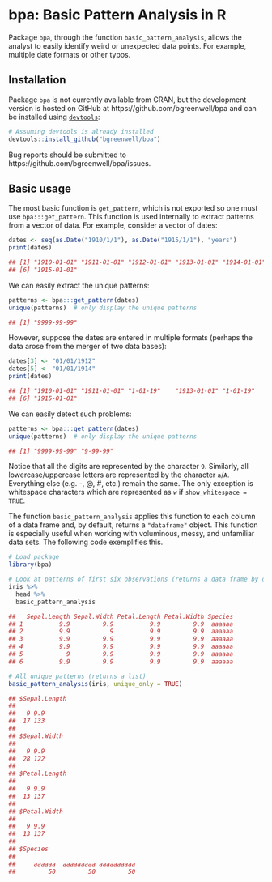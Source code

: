 # bpa: Basic Pattern Analysis in R

Package `bpa`, through the function `basic_pattern_analysis`, allows the analyst to easily identify weird or unexpected data points. For example, multiple date formats or other typos.

## Installation
Package `bpa` is not currently available from CRAN, but the development version is hosted on GitHub at https://github.com/bgreenwell/bpa and can be installed using [`devtools`](https://github.com/hadley/devtools):
```r
# Assuming devtools is already installed
devtools::install_github("bgreenwell/bpa")
```
Bug reports should be submitted to https://github.com/bgreenwell/bpa/issues.

## Basic usage

The most basic function is `get_pattern`, which is not exported so one must use `bpa:::get_pattern`. This function is used internally to extract patterns from a vector of data. For example, consider a vector of dates:
```r
dates <- seq(as.Date("1910/1/1"), as.Date("1915/1/1"), "years")
print(dates)

## [1] "1910-01-01" "1911-01-01" "1912-01-01" "1913-01-01" "1914-01-01"
## [6] "1915-01-01"
```
We can easily extract the unique patterns:
```r
patterns <- bpa:::get_pattern(dates)
unique(patterns)  # only display the unique patterns

## [1] "9999-99-99"
```
However, suppose the dates are entered in multiple formats (perhaps the data arose from the merger of two data bases):
```r
dates[3] <- "01/01/1912"
dates[5] <- "01/01/1914"
print(dates)

## [1] "1910-01-01" "1911-01-01" "1-01-19"    "1913-01-01" "1-01-19"   
## [6] "1915-01-01"
```
We can easily detect such problems:
```r
patterns <- bpa:::get_pattern(dates)
unique(patterns)  # only display the unique patterns

## [1] "9999-99-99" "9-99-99"
```
Notice that all the digits are represented by the character `9`. Similarly, all lowercase/uppercase letters are represented by the character `a`/`A`. Everything else (e.g. -, @, #, etc.)
 remain the same. The only exception is whitespace characters which are represented as `w` if `show_whitespace = TRUE`.
 
The function `basic_pattern_analysis` applies this function to each column of a data frame and, by default, returns a `"dataframe"` object. This function is especially useful when working with voluminous, messy, and unfamiliar data sets. The following code exemplifies this.
```r
# Load package
library(bpa)

# Look at patterns of first six observations (returns a data frame by default)
iris %>%
  head %>%
  basic_pattern_analysis

##   Sepal.Length Sepal.Width Petal.Length Petal.Width Species
## 1          9.9         9.9          9.9         9.9  aaaaaa
## 2          9.9           9          9.9         9.9  aaaaaa
## 3          9.9         9.9          9.9         9.9  aaaaaa
## 4          9.9         9.9          9.9         9.9  aaaaaa
## 5            9         9.9          9.9         9.9  aaaaaa
## 6          9.9         9.9          9.9         9.9  aaaaaa

# All unique patterns (returns a list)
basic_pattern_analysis(iris, unique_only = TRUE)

## $Sepal.Length
## 
##   9 9.9 
##  17 133 
## 
## $Sepal.Width
## 
##   9 9.9 
##  28 122 
## 
## $Petal.Length
## 
##   9 9.9 
##  13 137 
## 
## $Petal.Width
## 
##   9 9.9 
##  13 137 
## 
## $Species
## 
##     aaaaaa  aaaaaaaaa aaaaaaaaaa 
##         50         50         50
```
